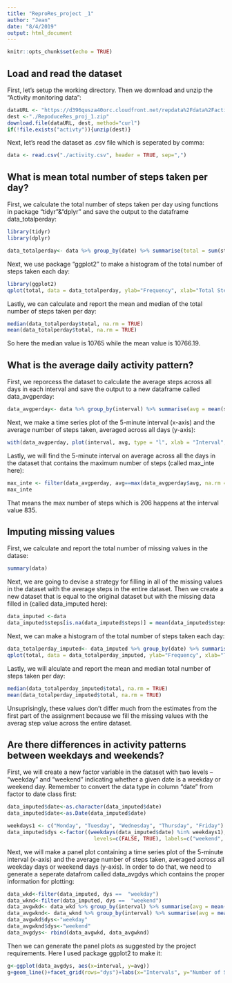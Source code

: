 ---
title: "ReproRes_project _1"
author: "Jean"
date: "8/4/2019"
output: html_document
---

```{r setup, include=FALSE}
knitr::opts_chunk$set(echo = TRUE)
```

## Load and read the dataset

First, let's setup the working directory. Then we download and unzip the "Activity monitoring data":

```{r, echo=TRUE}
dataURL <- "https://d396qusza40orc.cloudfront.net/repdata%2Fdata%2Factivity.zip"
dest <-"./RepoduceRes_proj_1.zip"
download.file(dataURL, dest, method="curl")
if(!file.exists("activty")){unzip(dest)}
```

Next, let's read the dataset as .csv file which is seperated by comma:
```{r, echo=TRUE}
data <- read.csv("./activity.csv", header = TRUE, sep=",")
```

## What is mean total number of steps taken per day?

First, we calculate the total number of steps taken per day using functions in package "tidyr"&"dplyr" and save the output to the dataframe data_totalperday:

```{r, echo=TRUE}
library(tidyr)
library(dplyr)

data_totalperday<- data %>% group_by(date) %>% summarise(total = sum(steps))
```

Next, we use package "ggplot2" to make a histogram of the total number of steps taken each day:

```{r figure 1, echo=TRUE}
library(ggplot2)
qplot(total, data = data_totalperday, ylab="Frequency", xlab="Total Steps per Day")
```

Lastly, we can calculate and report the mean and median of the total number of steps taken per day:

```{r, echo=TRUE}
median(data_totalperday$total, na.rm = TRUE)
mean(data_totalperday$total, na.rm = TRUE)
```

So here the median value is 10765 while the mean value is 10766.19.

## What is the average daily activity pattern?

First, we reporcess the dataset to calculate the average steps across all days in each interval and save the output to a new dataframe called data_avgperday:

```{r, echo=TRUE}
data_avgperday<- data %>% group_by(interval) %>% summarise(avg = mean(steps, na.rm = TRUE))
```

Next, we make a time series plot  of the 5-minute interval (x-axis) and the average number of steps taken, averaged across all days (y-axis):

```{r figure 2, echo=TRUE}
with(data_avgperday, plot(interval, avg, type = "l", xlab = "Interval", ylab = "Average Steps across Days"))
```

Lastly, we will find the 5-minute interval on average across all the days in the dataset that contains the maximum number of steps (called max_inte here):

```{r, echo=TRUE}
max_inte <- filter(data_avgperday, avg==max(data_avgperday$avg, na.rm = TRUE))
max_inte
```

That means the max number of steps which is 206 happens at the interval value 835.

## Imputing missing values

First, we calculate and report the total number of missing values in the datase:

```{r, echo=TRUE}
summary(data)
```

Next, we are going to devise a strategy for filling in all of the missing values in the dataset with the average steps in the entire dataset. Then we create a new dataset that is equal to the original dataset but with the missing data filled in (called data_imputed here):

```{r, echo=TRUE}
data_imputed <-data
data_imputed$steps[is.na(data_imputed$steps)] = mean(data_imputed$steps, na.rm = TRUE)
```

Next, we can make a histogram of the total number of steps taken each day:

```{r figure 3, echo=TRUE}
data_totalperday_imputed<- data_imputed %>% group_by(date) %>% summarise(total = sum(steps))
qplot(total, data = data_totalperday_imputed, ylab="Frequency", xlab="Total Steps per Day")
```

Lastly, we will alculate and report the mean and median total number of steps taken per day:

```{r, echo=TRUE}
median(data_totalperday_imputed$total, na.rm = TRUE)
mean(data_totalperday_imputed$total, na.rm = TRUE)
```

Unsuprisingly, these values don't differ much from the estimates from the first part of the assignment because we fill the missing values with the averag step value across the entire dataset.

## Are there differences in activity patterns between weekdays and weekends?

First, we will create a new factor variable in the dataset with two levels – “weekday” and “weekend” indicating whether a given date is a weekday or weekend day. Remember to convert the data type in column "date" from factor to date class first:

```{r, echo=TRUE}
data_imputed$date<-as.character(data_imputed$date)
data_imputed$date<-as.Date(data_imputed$date)

weekdays1 <- c("Monday", "Tuesday", "Wednesday", "Thursday", "Friday")
data_imputed$dys <-factor((weekdays(data_imputed$date) %in% weekdays1), 
                            levels=c(FALSE, TRUE), labels=c("weekend", "weekday"))
```

Next, we will make a panel plot containing a time series plot of the 5-minute interval (x-axis) and the average number of steps taken, averaged across all weekday days or weekend days (y-axis). In order to do that, we need to generate a seperate datafrom called data_avgdys which contains the proper information for plotting:

```{r, echo=TRUE}
data_wkd<-filter(data_imputed, dys ==  "weekday")
data_wknd<-filter(data_imputed, dys ==  "weekend")
data_avgwkd<- data_wkd %>% group_by(interval) %>% summarise(avg = mean(steps, na.rm = TRUE))
data_avgwknd<- data_wknd %>% group_by(interval) %>% summarise(avg = mean(steps, na.rm = TRUE))
data_avgwkd$dys<-"weekday"
data_avgwknd$dys<-"weekend"
data_avgdys<- rbind(data_avgwkd, data_avgwknd)

```

Then we can generate the panel plots as suggested by the project requirements. Here I used package ggplot2 to make it: 

```{r figure 4, echo=TRUE}
g<-ggplot(data_avgdys, aes(x=interval, y=avg))
g+geom_line()+facet_grid(rows="dys")+labs(x="Intervals", y="Number of Steps")
```

